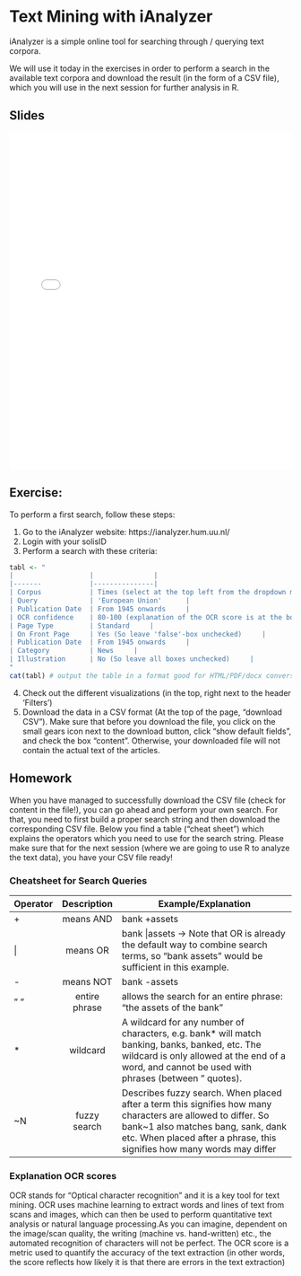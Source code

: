 # Text Mining with iAnalyzer

iAnalyzer is a simple online tool for searching through / querying text corpora.

We will use it today in the exercises in order to perform a search in the available text corpora and download the result (in the form of a CSV file), which you will use in the next session for further analysis in R.


## Slides

<embed src="slides/slides_ianalyzer.pdf" type="application/pdf" width="100%" height="600px" />


## Exercise:

To perform a first search, follow these steps:

1. Go to the iAnalyzer website: https://ianalyzer.hum.uu.nl/  
2. Login with your solisID
3. Perform a search with these criteria:

```r
tabl <- "
|                   |               |
|-------            |---------------|
| Corpus            | Times (select at the top left from the dropdown menu 'corpora') |
| Query             | 'European Union'      |
| Publication Date  | From 1945 onwards     |
| OCR confidence    | 80-100 (explanation of the OCR score is at the bottom of the page)     |
| Page Type         | Standard     |
| On Front Page     | Yes (So leave 'false'-box unchecked)     |
| Publication Date  | From 1945 onwards     |
| Category          | News     |
| Illustration      | No (So leave all boxes unchecked)     |
"
cat(tabl) # output the table in a format good for HTML/PDF/docx conversion
```

4. Check out the different visualizations (in the top, right next to the header 'Filters')
5. Download the data in a CSV format (At the top of the page, "download CSV"). Make sure that before you download the file, you click on the small gears icon next to the download button, click "show default fields", and check the box "content". Otherwise, your downloaded file will not contain the actual text of the articles. 

## Homework

When you have managed to successfully download the CSV file (check for content in the file!), you can go ahead and perform your own search. For that, you need to first build a proper search string and then download the corresponding CSV file. Below you find a table ("cheat sheet") which explains the operators which you need to use for the search string. Please make sure that for the next session (where we are going to use R to analyze the text data), you have your CSV file ready!

### Cheatsheet for Search Queries

Operator    Description     Example/Explanation
--------   --------------   ----------------
+           means AND       bank +assets
|           means OR        bank |assets -> Note that OR is already the default way to combine search terms, so "bank assets" would be sufficient in this example.
-           means NOT       bank -assets
" "         entire phrase   allows the search for an entire phrase: “the assets of the bank”
*	          wildcard        A wildcard for any number of characters, e.g. bank* will match banking, banks, banked, etc. The wildcard is only allowed at the end of a word, and cannot be used with phrases (between " quotes).
~N         fuzzy search     Describes fuzzy search. When placed after a term this signifies how many characters are allowed to differ. So bank~1 also matches bang, sank, dank etc. When placed after a phrase, this signifies how many words may differ
---------  --------------   ----------------

### Explanation OCR scores
 OCR stands for "Optical character recognition" and it is a key tool for text mining. OCR uses machine learning to extract words and lines of text from scans and images, which can then be used to perform quantitative text analysis or natural language processing.As you can imagine, dependent on the image/scan quality, the writing (machine vs. hand-written) etc., the automated recognition of characters will not be perfect. The OCR score is a metric used to quantify the accuracy of the text extraction (in other words, the score reflects how likely it is that there are errors in the text extraction)
